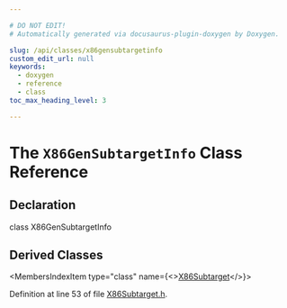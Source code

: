 ```yaml
---

# DO NOT EDIT!
# Automatically generated via docusaurus-plugin-doxygen by Doxygen.

slug: /api/classes/x86gensubtargetinfo
custom_edit_url: null
keywords:
  - doxygen
  - reference
  - class
toc_max_heading_level: 3

---
```





# The `X86GenSubtargetInfo` Class Reference

<DoxygenPage pluginConfig={pluginConfig}>



## Declaration

<CodeBlock>class X86GenSubtargetInfo</CodeBlock>

## Derived Classes

<MembersIndex>

<MembersIndexItem
  type="class"
  name={<><a href="/docs/api/classes/llvm/x86subtarget">X86Subtarget</a></>}>
</MembersIndexItem>

</MembersIndex>


Definition at line 53 of file <a href="/docs/api/files/lib/lib/target/lib/target/x86/x86subtarget-h">X86Subtarget.h</a>.

</DoxygenPage>
